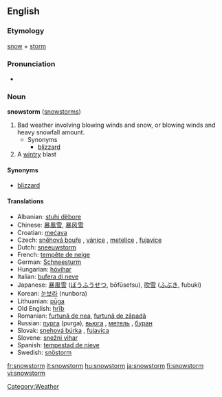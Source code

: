 ==English==

===Etymology===
[[snow]] + [[storm]]

===Pronunciation===
*{{audio|en-us-snowstorm.ogg|Audio (US)}}

===Noun===
'''snowstorm''' ([[snowstorms]])

# Bad weather involving blowing winds and snow, or blowing winds and heavy snowfall amount.
#* Synonyms
#**[[blizzard]]
# A [[wintry]] blast

====Synonyms====
*[[blizzard]]

====Translations====
*Albanian: [[stuhi dëbore]]
*Chinese: [[暴風雪]], [[暴风雪]]
*Croatian: [[mećava]]  {{f}}
*Czech: [[sněhová bouře]]  {{f}},  [[vánice]]  {{f}}, [[metelice]]  {{f}}, [[fujavice]]  {{f}}
*Dutch: [[sneeuwstorm]] {{m}}
*French: [[tempête de neige]] {{f}}
*German: [[Schneesturm]] {{m}}
*Hungarian: [[hóvihar]]
*Italian: [[bufera di neve]] {{f}}
*Japanese: [[暴風雪]] ([[ぼうふうせつ]], bōfūsetsu), [[吹雪]] ([[ふぶき]], fubuki)
*Korean: [[눈보라]] (nunbora)
*Lithuanian: [[pūga]] {{f}}
*Old English: [[hriþ|hrīþ]]
*Romanian: [[furtună de nea]], [[furtună de zăpadă]]
*Russian: [[пурга]] {{f}} (purga),  [[вьюгa]]  {{f}}, [[мeтeль]]  {{f}}, [[бурaн]]  {{m}}
*Slovak: [[snehová búrka]]  {{f}}, [[fujavica]]  {{f}}
*Slovene: [[snežni vihar]] {{m}}
*Spanish: [[tempestad de nieve]] {{f}}
*Swedish: [[snöstorm]]

[[Category:Weather]]

[[fr:snowstorm]]
[[it:snowstorm]]
[[hu:snowstorm]]
[[ja:snowstorm]]
[[fi:snowstorm]]
[[vi:snowstorm]]